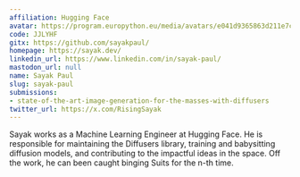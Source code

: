 ```yaml
---
affiliation: Hugging Face
avatar: https://program.europython.eu/media/avatars/e041d9365863d211e7cded4b128fb2c0_0mUNoVg.jpg
code: JJLYHF
gitx: https://github.com/sayakpaul/
homepage: https://sayak.dev/
linkedin_url: https://www.linkedin.com/in/sayak-paul/
mastodon_url: null
name: Sayak Paul
slug: sayak-paul
submissions:
- state-of-the-art-image-generation-for-the-masses-with-diffusers
twitter_url: https://x.com/RisingSayak
---
```


Sayak works as a Machine Learning Engineer at Hugging Face. He is responsible for maintaining the Diffusers library, training and babysitting diffusion models, and contributing to the impactful ideas in the space. Off the work, he can been caught binging Suits for the n-th time.
